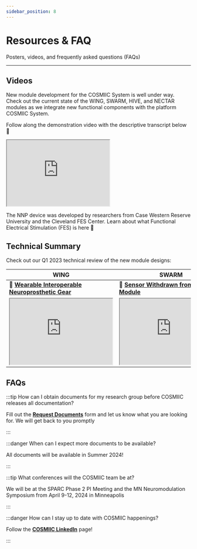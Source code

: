 ```yaml
---
sidebar_position: 8
---
```



# Resources & FAQ

Posters, videos, and frequently asked questions (FAQs)

---


## Videos

New module development for the COSMIIC System is well under way. Check out the current state of the WING, SWARM, HIVE, and NECTAR modules as we integrate new functional components with the platform COSMIIC System.

<div class='youtube-player'>
    <ReactPlayer controls url='https://youtu.be/qFsUOagjAbA' />
</div>

<p> </p>

Follow along the demonstration video with the descriptive transcript below :arrow_down_small:

<div class= 'pdf-viewer'><iframe src="https://drive.google.com/file/d/19pHRB27MExdIkvZpwEg0oqnMuxYay_Tc/preview" width="280" height="180" allow="autoplay"></iframe></div>

<p> </p>

The NNP device was developed by researchers from Case Western Reserve University and the Cleveland FES Center. Learn about what Functional Electrical Stimulation (FES) is here :arrow_down_small:

<div class='youtube-player'>
    <ReactPlayer controls url='https://youtu.be/iR8SAETKZVs?si=0-7DH17_TGJ2O7uC' />
</div>

## Technical Summary

Check out our Q1 2023 technical review of the new module designs:

| WING | SWARM | HIVE | NECTAR | 
| ---- | ---- | ----- | ------ |
| :file_folder: **[Wearable Interoperable Neuroprosthetic Gear](./img/WING-Design-Review-Q1-2023.pdf)** | :file_folder: **[Sensor Withdrawn from a Remote Module](./img/SWARM-Design-Review-Q1-2023.pdf)** | :file_folder: **[High-density Interconnect with Variable Electronics](./img/HIVE-Design-Review-Q1-2023.pdf)** | :file_folder: **[Nerve Excitation Control Through AC Regulation](./img/NECTAR-Design-Review-Q1-2023.pdf)** |
| <div class= 'pdf-viewer-table'><iframe src="https://drive.google.com/file/d/1fZaiB3cezAiFfGmr_FqvYLZB6u4xHICo/preview" width="280" height="180" allow="autoplay"></iframe></div> | <div class= 'pdf-viewer-table'><iframe src="https://drive.google.com/file/d/1lL3S1OtoiqCc61yeimEdNWTw9cKcUWo0/preview" width="280" height="180" allow="autoplay"></iframe></div> | <div class= 'pdf-viewer-table'><iframe src="https://drive.google.com/file/d/1fsvG9vKObkit5Jf-dSW-eRAP4ZEzWUf8/preview" width="280" height="180" allow="autoplay"></iframe></div> |  <div class= 'pdf-viewer-table'><iframe src="https://drive.google.com/file/d/1Xxa6WH6ePcDjPu-w31pT8qdDQFQ_Ka8N/preview" width="280" height="180" allow="autoplay"></iframe></div>|

## FAQs
:::tip How can I obtain documents for my research group before COSMIIC releases all documentation?

Fill out the **[Request Documents](https://cosmiic.atlassian.net/servicedesk/customer/portal/1/group/1/create/19)** form and let us know what you are looking for. We will get back to you promptly

:::

:::danger When can I expect more documents to be available?

All documents will be available in Summer 2024!

:::

:::tip What conferences will the COSMIIC team be at?

We will be at the SPARC Phase 2 PI Meeting and the MN Neuromodulation Symposium from April 9-12, 2024 in Minneapolis

:::

:::danger How can I stay up to date with COSMIIC happenings?

Follow the **[COSMIIC LinkedIn](https://www.linkedin.com/company/cosmiic/)** page!

:::